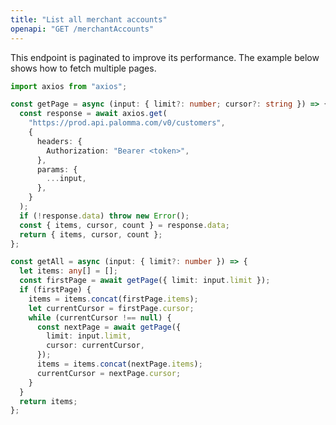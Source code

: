 ```yaml
---
title: "List all merchant accounts"
openapi: "GET /merchantAccounts"
---
```


<Tip>
  This endpoint is paginated to improve its performance. The example below shows
  how to fetch multiple pages.
</Tip>

```typescript
import axios from "axios";

const getPage = async (input: { limit?: number; cursor?: string }) => {
  const response = await axios.get(
    "https://prod.api.palomma.com/v0/customers",
    {
      headers: {
        Authorization: "Bearer <token>",
      },
      params: {
        ...input,
      },
    }
  );
  if (!response.data) throw new Error();
  const { items, cursor, count } = response.data;
  return { items, cursor, count };
};

const getAll = async (input: { limit?: number }) => {
  let items: any[] = [];
  const firstPage = await getPage({ limit: input.limit });
  if (firstPage) {
    items = items.concat(firstPage.items);
    let currentCursor = firstPage.cursor;
    while (currentCursor !== null) {
      const nextPage = await getPage({
        limit: input.limit,
        cursor: currentCursor,
      });
      items = items.concat(nextPage.items);
      currentCursor = nextPage.cursor;
    }
  }
  return items;
};
```
